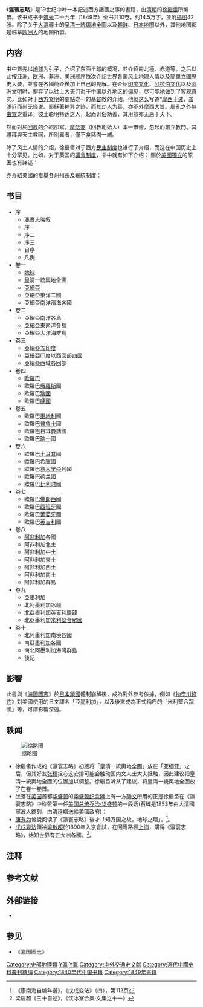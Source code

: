 {{Correct title|title=<nowiki>瀛𤨔志畧</nowiki>|reason=命名}}{{Copy edit|time=2020-12-19T01:34:11+00:00}}
《'''瀛寰志略'''》是19世纪中叶一本記述西方諸國之事的書籍，由[[清朝|清朝]]的[[徐繼畬|徐繼畬]]所编纂。该书成书于[[道光|道光]]二十九年（1849年）全书共10卷，约14.5万字，並附[[插图|插图]]42张。除了关于[[大清|大清]]疆土的[[皇清一統輿地全圖|皇清一統輿地全圖]]以及[[朝鲜|朝鲜]]、[[日本|日本]][[地图|地图]]以外，其他地图都是临摹[[欧洲人|欧洲人]]的地图所製。

==内容==
书中首先以[[地球|地球]]为引子，介绍了东西半球的概况，並介紹南北極、赤道等。之后以此按[[亚洲|亚洲]]、[[欧洲|欧洲]]、[[非洲|非洲]]、[[美洲|美洲]]顺序依次介绍世界各国风土地理人情以及簡單立國歷史大要，並會在各國簡介後加上自己的見解。在介绍[[印度文化|印度文化]]、[[阿拉伯文化|阿拉伯文化]]以及[[欧洲文明|欧洲文明]]时，摒弃了以往[[士大夫|士大夫]]们对于中国以外地区的[[偏见|偏见]]，尽可能地做到了[[客观|客观]]真实。比如对于[[西方文明|西方文明]]的要點之一的[[基督教|基督教]]的介绍，他就这么写道“[[摩西|摩西]][[十诫|十诫]]，虽浅近而尚无怪说。[[耶稣|耶稣]]著神异之迹，而其劝人为善，亦不外摩西大旨。周孔之外[[無由宣|無由宣]]之重译，彼土聪明特达之人，起而训俗劝善，其用意亦无恶于天下。

然而對於[[回教|回教]]的介紹卻寫，[[穆罕默德|摩哈麥]]（回教創始人）本一市儈，忽起而創立教門。其禮拜與天主教同，所別異者，僅不食豬肉一端。

除了风土人情的介绍，徐繼畬对于西方[[民主制度|民主制度]]也进行了介绍，而这在中国历史上十分罕见。比如，对于英国的[[西敏制|議會制度]]，书中就有如下介绍：{{quote|　　都城有[[英國國會|公会所]]，内分两所，一曰[[英国上议院|爵房]]，一曰[[英国下议院|乡绅房]]。爵房者，有[[爵位|爵位]]贵人及[[耶稣教|耶稣教]][[牧師|师]]处之；乡绅房者，由庶民推择有才识学术者处之。国有大事，[[英国君主|王]]谕[[英国首相|相]]，相告爵房，聚众公议，参以条例，决其可否。复转告乡绅房，必[[乡绅|乡绅]]大众允诺而后行，否则，寝其事勿论。其民间有利病欲兴除者，先陈说于乡绅房；乡绅酌核，上之爵房；爵房酌议，可行则上之相，而闻于王；否则报罢。民间有控诉者，亦赴乡绅房具状，乡绅斟酌拟批，上之爵房核定。乡绅有罪，令众乡绅议治之，不与庶民同囚禁。大约刑赏、征伐、条例诸事，有爵者主议；增减课税，筹办帑饷，则全由乡绅主议。此制[[欧洲|欧罗巴]]诸国皆从同，不独[[英国|英吉利]]也。}}
關於[[美國獨立|美國獨立]]的原因也有詳述：

{{quote|　　乾隆中，[[第二次百年战争|英與佛郎西搆兵]]，連年不解，百方括餉，稅額倍加。舊例，茶葉賣者納稅，英人下令買者亦納稅，米利堅人不能堪。乾隆四十年{{NoteTag|应为乾隆三十八年（1773年）}}，紳耆聚公局，欲與居守大酋酌議，酋逐議者，督征愈急。眾皆怒，[[波士顿倾茶事件|投船中茶葉於海]]，謀舉兵拒英。}}

亦介紹美國的推舉各州州長及總統制度：

{{quote|　　時乾隆四十七年也，[[喬治·華盛頓|頓]]既定國，謝兵柄，欲歸田，眾不肯捨。堅推力為國主，頓乃與眾議曰，得國而傳子，是私也，牧民之任，宜擇有德者為之。仍各部之舊，分建為國，每國政統領一，副統領佐之。以四年為任滿，集部眾議之眾皆曰賢，則再留四年（八年之後不准再留）。否則推其副者為正。副或不協人望，則別行推則鄉邑之長，各以所推書姓名投匭中，畢則啟匭，視所推獨多者立之。或官吏，或庶民，不拘資格，退位之統領依然與齊民齒無所異也。各國正統領之中又推一總統領專主會盟戰伐之事，各國皆聽命。其推則之法與推擇各國統領同。亦為四年為任滿，再任則八年。}}

==书目==
*序
**瀛寰志略叙
**序一
**序二
**序三
**自序
**凡例
*卷一
**[[地球|地球]]
**皇清一統輿地全圖
**[[亚洲|亞細亞]]
**亞細亞東洋二國
**亞細亞南洋濱海各國
*卷二
**亞細亞南洋各島
**亞細亞東南洋各島
**亞細亞大洋海群島
*卷三
**亞細亞五[[印度|印度]]
**亞細亞印度以西回部四國
**亞細亞西域各回部
*卷四
**[[欧洲|歐羅巴]]
**歐羅巴[[俄罗斯帝国|峨羅斯]]國
**歐羅巴[[瑞典|瑞國]]
**歐羅巴[[丹麦|嗹國]]
*卷五
**歐羅巴[[奧地利帝國|奧地利]]國
**歐羅巴[[普魯士王國|普魯士]]國
**歐羅巴日耳曼諸國
**歐羅巴[[瑞士|瑞士]]國
*卷六
**歐羅巴[[奥斯曼帝国|土耳其]]國
**歐羅巴[[希臘王國|希臘]]國
**歐羅巴[[意大利|意大里亞]]列國
**歐羅巴[[荷兰|荷兰]]國
**歐羅巴[[比利时|比利时]]國
*卷七
**歐羅巴[[法国|佛郎西]]國
**歐羅巴[[西班牙|西班牙]]國
**歐羅巴[[葡萄牙王國|葡萄牙]]國
**歐羅巴[[英国|英吉利]]國
*卷八
**[[非洲|阿非利加]]各國
**阿非利加北土
**阿非利加中土
**阿非利加東土
**阿非利加西土
**阿非利加南土
**阿非利加群島
*卷九
**[[美洲|亞墨利加]]
**北阿墨利加冰疆
**北亞墨利加[[英屬北美|英吉利屬部]]
**北亞墨利加[[美国|米利堅合眾國]]
*卷十
**北阿墨利加南境各國
**南亞墨利加各國
**南北阿墨利加海灣群島
**後記

==影響==
此書與《[[海國圖志|海國圖志]]》於[[日本鎖國|日本鎖國]]體制崩解後，成為對外參考依據，例如《[[神奈川條約|神奈川條約]]》對美國使用的日文譯名「亞墨利加」，以及後來成為正式稱呼的「米利堅合眾國」等，可謂影響深遠。

==轶闻==
[[File:Stone_in_the_Washington_Monument_from_Ningbo_China.jpg|缩略图]]
* 徐繼畬作成的《瀛寰志略》初版将「皇清一統輿地全圖」放在「亚细亚」之后，但其好友[[张穆|张穆]]担心这安排可能会触动国内文人士大夫抵触，因此建议把皇清一統輿地全圖的位置加以调整。徐繼畬听从了建议，将皇清一統輿地全圖放了在卷一卷首。
* 坐落在[[美国|美国]]首都[[华盛顿|华盛顿]]的[[华盛顿纪念碑|华盛顿纪念碑]]上有一方[[大清国浙江宁波府镌赠美国华盛顿纪念塔碑|碑文]]所用的正是徐繼畬在《瀛寰志略》中称赞第一任[[美国总统|美国总统]][[乔治·华盛顿|乔治·华盛顿]]的一段话(石碑是1853年由大清國寧波人鐫刻，由清廷贈送給美國政府)：{{quote|华盛顿，异人也。起事勇于[[陈胜|胜]]、[[吴广|广]]，割据雄于[[曹操|曹]]、[[刘备|刘]]，既已提三尺剑，开疆万里，乃不[[稱帝|僭位号]]，不[[世袭|传子孙]]，而创为[[選舉|推举]]之法，几于[[天下为公|天下为公]]，骎骎乎三代之遗意。其治国崇让善俗，不尚武功，亦迥与诸国异。余见其画像，气貌雄毅绝伦，呜呼，可不谓人杰矣哉！[[米国|米利坚合众国]]之为国，幅员万里，不设[[王侯|王侯]]之号，不循世袭之规，公器付之公论，创古今未有之局，一何奇也！泰西古今人物，能不以华盛顿为称首哉！}}
*[[康有为|康有为]]曾說阅读了《瀛寰志略》後才「知万国之故，地球之理」。<ref>《康南海自编年谱》，《戊戌变法》（四），第112页</ref>。
*[[戊戌變法|戊戌變法]]領袖[[梁啟超|梁啟超]]於1890年入京會試，在回粵路經[[上海|上海]]，購得《瀛寰志略》，始知世界有五大洲各國。<ref>梁启超《三十自述》，《饮冰室合集·文集之十一》</ref>。

== 注释 ==
{{NoteFoot}}

== 参考文献 ==
{{Reflist}}

== 外部链接 ==
* {{Wikisource-inline}}

== 参见 ==
* 《[[海国图志|海国图志]]》

[[Category:史部地理類|Category:史部地理類]]
[[Category:地理書籍|Y瀛]]
[[Category:清朝典籍|Y瀛]]
[[Category:中外交通史文献|Category:中外交通史文献]]
[[Category:近代中國史料叢刊續编|Category:近代中國史料叢刊續编]]
[[Category:1840年代中国书籍|Category:1840年代中国书籍]]
[[Category:1849年書籍|Category:1849年書籍]]